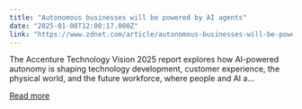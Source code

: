 ```yaml
---
title: "Autonomous businesses will be powered by AI agents"
date: "2025-01-08T12:00:17.000Z"
link: "https://www.zdnet.com/article/autonomous-businesses-will-be-powered-by-ai-agents/"
---
```


The Accenture Technology Vision 2025 report explores how AI-powered autonomy is shaping technology development, customer experience, the physical world, and the future workforce, where people and AI a...

[Read more](https://www.zdnet.com/article/autonomous-businesses-will-be-powered-by-ai-agents/)
